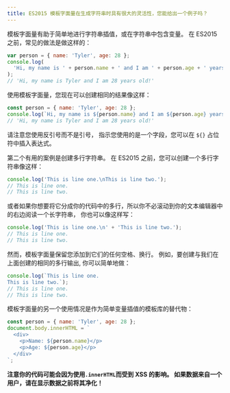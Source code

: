 ```yaml
---
title: ES2015 模板字面量在生成字符串时具有很大的灵活性，您能给出一个例子吗？
---
```


模板字面量有助于简单地进行字符串插值，或在字符串中包含变量。 在 ES2015 之前，常见的做法是做这样的：

```js
var person = { name: 'Tyler', age: 28 };
console.log(
  'Hi, my name is ' + person.name + ' and I am ' + person.age + ' years old!',
);
// 'Hi, my name is Tyler and I am 28 years old!'
```

使用模板字面量，您现在可以创建相同的结果像这样：

```js
const person = { name: 'Tyler', age: 28 };
console.log(`Hi, my name is ${person.name} and I am ${person.age} years old!`);
// 'Hi, my name is Tyler and I am 28 years old!'
```

请注意您使用反引号而不是引号， 指示您使用的是一个字段，您可以在 `${}` 占位符中插入表达式。

第二个有用的案例是创建多行字符串。 在 ES2015 之前，您可以创建一个多行字符串像这样：

```js
console.log('This is line one.\nThis is line two.');
// This is line one.
// This is line two.
```

或者如果你想要将它分成你的代码中的多行，所以你不必滚动到你的文本编辑器中的右边阅读一个长字符串， 你也可以像这样写：

```js
console.log('This is line one.\n' + 'This is line two.');
// This is line one.
// This is line two.
```

然而，模板字面量保留您添加到它们的任何空格、换行。 例如，要创建与我们在上面创建的相同的多行输出, 你可以简单地做：

```js
console.log(`This is line one.
This is line two.`);
// This is line one.
// This is line two.
```

模板字面量的另一个使用情况是作为简单变量插值的模板库的替代物：

```js
const person = { name: 'Tyler', age: 28 };
document.body.innerHTML = `
  <div>
    <p>Name: ${person.name}</p>
    <p>Age: ${person.age}</p>
  </div>
`;
```

**注意你的代码可能会因为使用`.innerHTML`而受到 XSS 的影响。 如果数据来自一个用户，请在显示数据之前将其净化！**
